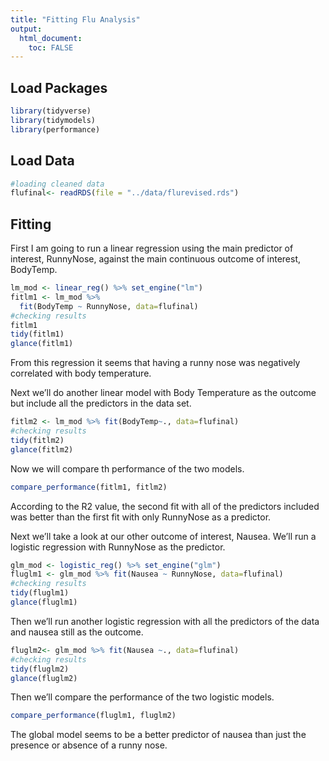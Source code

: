 ```yaml
---
title: "Fitting Flu Analysis"
output:
  html_document:
    toc: FALSE
---
```

## Load Packages
```r
library(tidyverse)
library(tidymodels)
library(performance)
```


## Load Data
```r
#loading cleaned data
flufinal<- readRDS(file = "../data/flurevised.rds")
```

## Fitting
First I am going to run a linear regression using the main predictor of interest, RunnyNose, against the main continuous outcome of interest, BodyTemp.
 
```r
lm_mod <- linear_reg() %>% set_engine("lm")
fitlm1 <- lm_mod %>%
  fit(BodyTemp ~ RunnyNose, data=flufinal)
#checking results
fitlm1
tidy(fitlm1)
glance(fitlm1)
```
From this regression it seems that having a runny nose was negatively correlated with body temperature.

Next we'll do another linear model with Body Temperature as the outcome but include all the predictors in the data set.
```r
fitlm2 <- lm_mod %>% fit(BodyTemp~., data=flufinal)
#checking results
tidy(fitlm2)
glance(fitlm2)
```

Now we will compare th performance of the two models.
```r
compare_performance(fitlm1, fitlm2)
```
According to the R2 value, the second fit with all of the predictors included was better than the first fit with only RunnyNose as a predictor.


Next we'll take a look at our other outcome of interest, Nausea. We'll run a logistic regression with RunnyNose as the predictor.
```r
glm_mod <- logistic_reg() %>% set_engine("glm")
fluglm1 <- glm_mod %>% fit(Nausea ~ RunnyNose, data=flufinal)
#checking results
tidy(fluglm1)
glance(fluglm1)
```

Then we'll run another logistic regression with all the predictors of the data and nausea still as the outcome.
```r
fluglm2<- glm_mod %>% fit(Nausea ~., data=flufinal)
#checking results
tidy(fluglm2)
glance(fluglm2)
```

Then we'll compare the performance of the two logistic models.
```r
compare_performance(fluglm1, fluglm2)
```

The global model seems to be a better predictor of nausea than just the presence or absence of a runny nose.